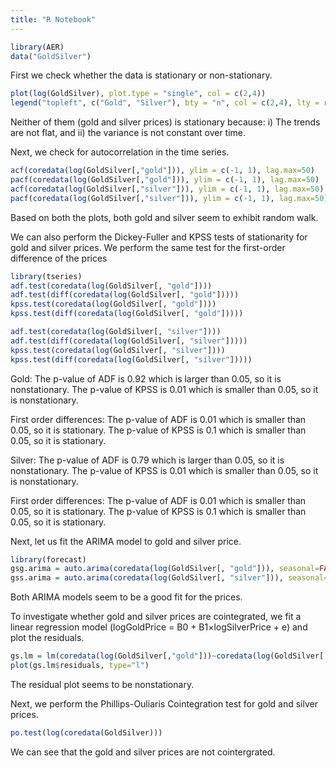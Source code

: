 ---
title: "R Notebook"
---



```{r}
library(AER)
data("GoldSilver")
```
First we check whether the data is stationary or non-stationary.
```{r}

plot(log(GoldSilver), plot.type = "single", col = c(2,4))
legend("topleft", c("Gold", "Silver"), bty = "n", col = c(2,4), lty = rep(1,2))
```

Neither of them (gold and silver prices) is stationary because:
i)	The trends are not flat, and 
ii)	the variance is not constant over time.


Next, we check for autocorrelation in the time series. 
```{r}
acf(coredata(log(GoldSilver[,"gold"])), ylim = c(-1, 1), lag.max=50)
pacf(coredata(log(GoldSilver[,"gold"])), ylim = c(-1, 1), lag.max=50)
acf(coredata(log(GoldSilver[,"silver"])), ylim = c(-1, 1), lag.max=50)
pacf(coredata(log(GoldSilver[,"silver"])), ylim = c(-1, 1), lag.max=50)

```
Based on both the plots, both gold and silver seem to exhibit random walk.

We can also perform the Dickey-Fuller and KPSS tests of stationarity for gold and silver prices. 
We perform the same test for the first-order difference of the prices

```{r}
library(tseries)
adf.test(coredata(log(GoldSilver[, "gold"])))
adf.test(diff(coredata(log(GoldSilver[, "gold"]))))
kpss.test(coredata(log(GoldSilver[, "gold"])))
kpss.test(diff(coredata(log(GoldSilver[, "gold"]))))

adf.test(coredata(log(GoldSilver[, "silver"])))
adf.test(diff(coredata(log(GoldSilver[, "silver"]))))
kpss.test(coredata(log(GoldSilver[, "silver"])))
kpss.test(diff(coredata(log(GoldSilver[, "silver"]))))

```
Gold:
The p-value of ADF is 0.92 which is larger than 0.05, so it is nonstationary.
The p-value of KPSS is 0.01 which is smaller than 0.05, so it is nonstationary.

First order differences:
The p-value of ADF is 0.01 which is smaller than 0.05, so it is stationary.
The p-value of KPSS is 0.1 which is smaller than 0.05, so it is stationary.

Silver: 
The p-value of ADF is 0.79 which is larger than 0.05, so it is nonstationary.
The p-value of KPSS is 0.01 which is smaller than 0.05, so it is nonstationary.

First order differences:
The p-value of ADF is 0.01 which is smaller than 0.05, so it is stationary.
The p-value of KPSS is 0.1 which is smaller than 0.05, so it is stationary.


Next, let us fit the ARIMA model to gold and silver price.

```{r}
library(forecast)
gsg.arima = auto.arima(coredata(log(GoldSilver[, "gold"])), seasonal=FALSE, stepwise=FALSE, approximation=FALSE)
gss.arima = auto.arima(coredata(log(GoldSilver[, "silver"])), seasonal=FALSE, stepwise=FALSE, approximation=FALSE)

```
Both ARIMA models seem to be a good fit for the prices.


To investigate whether gold and silver prices are cointegrated, we fit a linear regression model (logGoldPrice = B0 + B1×logSilverPrice + e) and plot the residuals. 

```{r}
gs.lm = lm(coredata(log(GoldSilver[,"gold"]))~coredata(log(GoldSilver[,"silver"])))
plot(gs.lm$residuals, type="l")
```
The residual plot seems to be nonstationary.

Next, we perform the Phillips-Ouliaris Cointegration test for gold and silver prices.

```{r}
po.test(log(coredata(GoldSilver)))
```
We can see that the gold and silver prices are not cointergrated.

